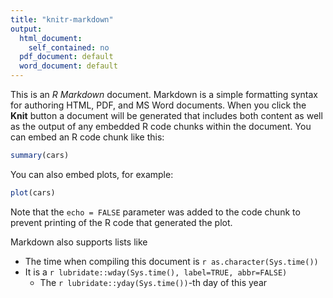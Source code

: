 ```yaml
---
title: "knitr-markdown"
output:
  html_document:
    self_contained: no
  pdf_document: default
  word_document: default
---
```


This is an _R Markdown_ document. Markdown is a simple formatting syntax for authoring HTML, PDF, and MS Word documents.
When you click the **Knit** button a document will be generated that includes both content as well as the output of any embedded R code chunks within the document. You can embed an R code chunk like this:

```r
summary(cars)
```

You can also embed plots, for example:

```r
plot(cars)
```

Note that the `echo = FALSE` parameter was added to the code chunk to prevent printing of the R code that generated the plot.

Markdown also supports lists like

- The time when compiling this document is `r as.character(Sys.time())`
- It is a `r lubridate::wday(Sys.time(), label=TRUE, abbr=FALSE)`
    - The `r lubridate::yday(Sys.time())`-th day of this year
